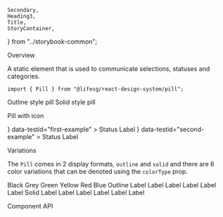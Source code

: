 
    Secondary,
    Heading3,
    Title,
    StoryContainer,
} from "../storybook-common";

<Meta title="Modules/Pill" component={Pill} />

<Title>Pill</Title>

<Secondary>Overview</Secondary>

A static element that is used to communicate selections, statuses and categories.

```tsx
import { Pill } from "@lifesg/react-design-system/pill";
```

<Canvas>
    <Story name="Pill">
        <Wrapper>
            <Pill type="outline" colorType="blue">
                Outline style pill
            </Pill>
            <Pill type="solid" colorType="red">
                Solid style pill
            </Pill>
        </Wrapper>
    </Story>
</Canvas>

<Heading3>Pill with icon</Heading3>

<Canvas>
    <Story name="With Icon">
        <Wrapper>
            <Pill
                type="outline"
                icon={<PlusCircleFillIcon />}
                data-testid="first-example"
            >
                Status Label
            </Pill>
            <Pill
                type="solid"
                colorType="blue"
                icon={<PlaceholderIcon />}
                data-testid="second-example"
            >
                Status Label
            </Pill>
        </Wrapper>
    </Story>
</Canvas>

<Heading3>Variations</Heading3>

The `Pill` comes in 2 display formats, `outline` and `solid` and there are 6 color variations that can be denoted using the `colorType` prop.

<Canvas>
    <Story name="Variations">
        <StoryContainer>
            <Grid>
                <Row>
                    <span />
                    <Text.H6 weight="semibold">Black</Text.H6>
                    <Text.H6 weight="semibold">Grey</Text.H6>
                    <Text.H6 weight="semibold">Green</Text.H6>
                    <Text.H6 weight="semibold">Yellow</Text.H6>
                    <Text.H6 weight="semibold">Red</Text.H6>
                    <Text.H6 weight="semibold">Blue</Text.H6>
                </Row>
                <Row>
                    <Text.H6 weight="semibold">Outline</Text.H6>
                    <Pill type="outline" colorType="black">
                        Label
                    </Pill>
                    <Pill type="outline" colorType="grey">
                        Label
                    </Pill>
                    <Pill type="outline" colorType="green">
                        Label
                    </Pill>
                    <Pill type="outline" colorType="yellow">
                        Label
                    </Pill>
                    <Pill type="outline" colorType="red">
                        Label
                    </Pill>
                    <Pill type="outline" colorType="blue">
                        Label
                    </Pill>
                </Row>
                <Row>
                    <Text.H6 weight="semibold">Solid</Text.H6>
                    <Pill type="solid" colorType="black">
                        Label
                    </Pill>
                    <Pill type="solid" colorType="grey">
                        Label
                    </Pill>
                    <Pill type="solid" colorType="green">
                        Label
                    </Pill>
                    <Pill type="solid" colorType="yellow">
                        Label
                    </Pill>
                    <Pill type="solid" colorType="red">
                        Label
                    </Pill>
                    <Pill type="solid" colorType="blue">
                        Label
                    </Pill>
                </Row>
            </Grid>
        </StoryContainer>
    </Story>
</Canvas>

<Secondary>Component API</Secondary>

<PropsTable />
